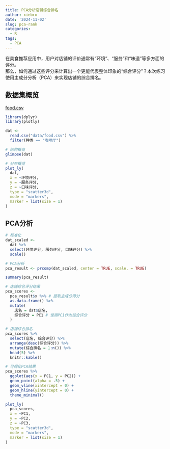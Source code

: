```yaml
---
title: PCA分析店铺综合排名
author: xiebro
date: '2024-11-02'
slug: pca-rank
categories:
  - R
tags:
  - PCA
---
```


在美食推荐应用中，用户对店铺的评价通常有“环境”、“服务”和“味道”等多方面的评分。  
那么，如何通过这些评分来计算出一个更能代表整体印象的“综合评分”？本次练习使用主成分分析（PCA）来实现店铺的综合排名。 

## 数据集概览
[food.csv](data/food.csv)
```r
library(dplyr)
library(plotly)

dat <- 
  read.csv("data/food.csv") %>%
  filter(种类 == "咖啡厅")

# 结构概览
glimpse(dat)

# 分布概览
plot_ly(
  dat,
  x = ~环境评分,
  y = ~服务评分,
  z = ~口味评分,
  type = "scatter3d",
  mode = "markers",
  marker = list(size = 1)
)
```
## PCA分析
```r
# 标准化
dat_scaled <- 
  dat %>%
  select(环境评分, 服务评分, 口味评分) %>%
  scale()

# PCA分析
pca_result <- prcomp(dat_scaled, center = TRUE, scale. = TRUE)

summary(pca_result)

# 店铺综合评分结果
pca_scores <- 
  pca_result$x %>% # 提取主成分得分
  as.data.frame() %>% 
  mutate(
    店名 = dat$店名,
    综合评分 = PC1 # 使用PC1作为综合评分
  )

# 店铺综合排名
pca_scores %>% 
  select(店名, 综合评分) %>% 
  arrange(desc(综合评分)) %>% 
  mutate(综合排名 = 1:n()) %>% 
  head(5) %>% 
  knitr::kable()

# 可视化PCA结果
pca_scores %>% 
  ggplot(aes(x = PC1, y = PC2)) +
  geom_point(alpha = .5) +
  geom_vline(xintercept = 0) +
  geom_hline(yintercept = 0) +
  theme_minimal()

plot_ly(
  pca_scores,
  x = ~PC1,
  y = ~PC2,
  z = ~PC3,
  type = "scatter3d",
  mode = "markers",
  marker = list(size = 1)
)

```
